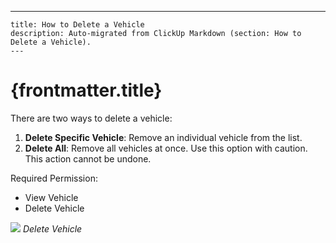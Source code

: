 ---
    title: How to Delete a Vehicle
    description: Auto-migrated from ClickUp Markdown (section: How to Delete a Vehicle).
    ---

# {frontmatter.title}

There are two ways to delete a vehicle:
1. **Delete Specific Vehicle**: Remove an individual vehicle from the list.
2. **Delete All**: Remove all vehicles at once.
Use this option with caution. This action cannot be undone.

Required Permission:
*   View Vehicle
*   Delete Vehicle

![](https://t3837933.p.clickup-attachments.com/t3837933/c61d8d0d-3649-46bf-861f-6a39d5572e3d/image.png)
_Delete Vehicle_
